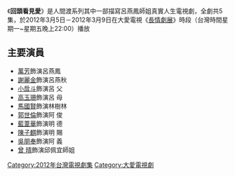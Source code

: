 
{{電視節目信息框
| 名稱       = 回頭看見愛
| 類型       = 真實人生劇場
| 導演       = 
| 顧問       = 
| 編劇       = 
| 演出       = 參見演員列表
| 製作人       = [[王顯斌|王顯斌]] 
| 標語         =
| 國家       = {{ROC-TW}}
| 語言       = [[台語|台語]]、[[國語|國語]]
| 集數       = 5集
| 每集長     = 45分鐘
| 製作單位   = 
| 電視台     = [[大愛電視台|大愛電視台]]
| 播出國家   = {{TWN}}
| 開始       = 2012年3月5日
| 結束       = 2012年3月9日
| 官方網站   =
}}
《'''回頭看見愛'''》是人間渡系列其中一部描寫呂燕鳳師姐真實人生電視劇，全劇共5集，於2012年3月5日－2012年3月9日在大愛電視《[[長情劇展|長情劇展]]》時段（台灣時間星期一~星期五晚上22:00）播放

==主要演員==
*[[萬芳|萬芳]]飾演呂燕鳳
*[[謝麗金|謝麗金]]飾演呂燕秋
*[[小戽斗|小戽斗]]飾演呂 父
*[[高玉珊|高玉珊]]飾演呂 母
*[[馬國賢|馬國賢]]飾演林樹林
*[[郭世倫|郭世倫]]飾演阿 俊
*[[藍葦華|藍葦華]]飾演明 德
*[[陳子麒|陳子麒]]飾演明 賜
*[[吳朋奉|吳朋奉]]飾演阿 義
*[[曾__晴|曾  晴]]飾演邱佩宜師姐


{{電視節目的變遷
|電視台=[[大愛電視台|大愛電視台]]
|播放檔次= 十點檔（週一至週五晚上22:00）節目
|節目名稱='''人間渡系列'''-回頭看見愛<br />2012年3月5日-2012年3月9日
|上一節目='''人間渡系列'''-[[百萬拖菜工|百萬拖菜工]]<br />2012年2月27日-2012年3月2日
|下一節目='''人間渡系列'''-[[逆光_(大愛劇場)|逆光]]<br />2012年3月12日-2012年3月16日
}}
{{電視節目的變遷
|電視台='''大愛海外台'''
|播放檔次= 十點檔(週二至週六晚上12:00)節目
|節目名稱='''人間渡系列'''-回頭看見愛<br />2012年3月6日-2012年3月10日
|上一節目='''人間渡系列'''-[[百萬拖菜工|百萬拖菜工]]<br />2012年2月28日-2012年3月3日
|下一節目='''人間渡系列'''-[[逆光_(大愛劇場)|逆光]]<br />2012年3月13日-2012年3月17日
}}
{{電視節目的變遷
|電視台={{TWN}}[[大愛電視台|大愛電視台]]
|播放檔次= 長情劇展精選(週一至週五晚上10:00)節目
|節目名稱='''人間渡系列-回頭看見愛'''<br />2013年7月29日-2013年8月2日
|上一節目=人間渡系列-[[有你真好_(電視劇)|有你真好]]<br />2013年7月22日-2013年7月26日
|下一節目=人間渡系列-[[爸爸加油|爸爸加油]]<br />2013年8月5日-2013年8月9日
}}
{{Tv-stub}}

{{長情劇展}}
{{DEFAULTSORT:Hue回}}
[[Category:2012年台灣電視劇集|Category:2012年台灣電視劇集]]
[[Category:大愛電視劇|Category:大愛電視劇]]